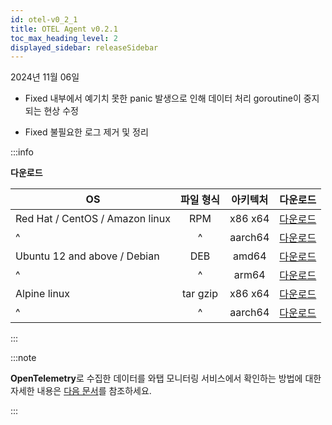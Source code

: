```yaml
---
id: otel-v0_2_1
title: OTEL Agent v0.2.1
toc_max_heading_level: 2
displayed_sidebar: releaseSidebar
---
```


2024년 11월 06일

- <Status>Fixed</Status> 내부에서 예기치 못한 panic 발생으로 인해 데이터 처리 goroutine이 중지되는 현상 수정

- <Status>Fixed</Status> 불필요한 로그 제거 및 정리

:::info

**다운로드**

| OS | 파일 형식 | 아키텍처 | 다운로드 |
| - | :-: | :-: | :-: |
| Red Hat / CentOS / Amazon linux | RPM | x86 x64 | [다운로드](https://repo.whatap.io/centos/6/x86_64/whatap-otel-0.2-1.x86_64.rpm) |
| \^ | \^ | aarch64 | [다운로드](https://repo.whatap.io/centos/7/aarch64/whatap-otel-0.2-1.aarch64.rpm) |
| Ubuntu 12 and above / Debian | DEB | amd64 | [다운로드](https://repo.whatap.io/debian/unstable/whatap-otel_0.2.1_amd64.deb) |
| \^ | \^ | arm64 | [다운로드](https://repo.whatap.io/debian/unstable/whatap-otel_0.2.1_arm64.deb) |
| Alpine linux | tar gzip | x86 x64 | [다운로드](https://repo.whatap.io/alpine/x86_64/whatap-otel-0.2.1.tar.gz) |
| \^ | \^ | aarch64 | [다운로드](https://repo.whatap.io/alpine/aarch64/whatap-otel-0.2.1.tar.gz) |

:::

:::note

**OpenTelemetry**로 수집한 데이터를 와탭 모니터링 서비스에서 확인하는 방법에 대한 자세한 내용은 [다음 문서](../../opentelemetry/introduction)를 참조하세요.

:::